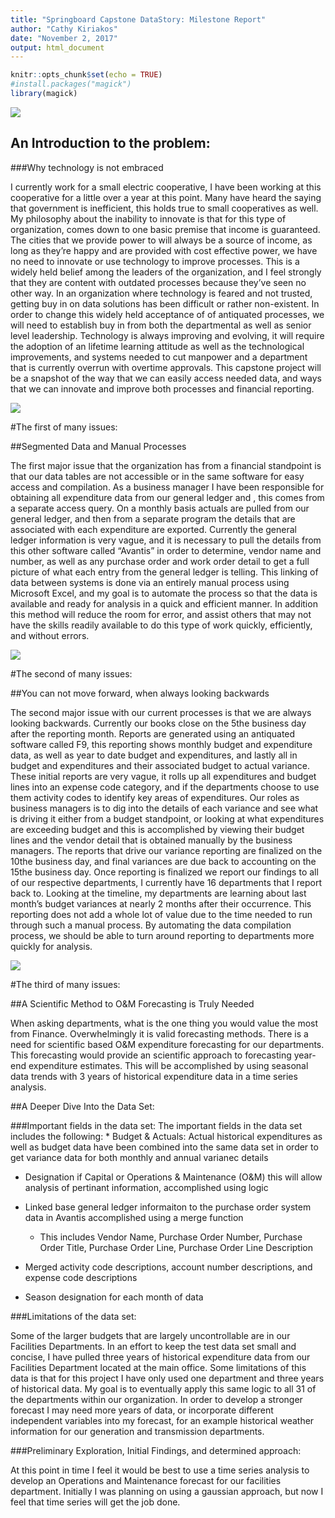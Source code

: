 ---
title: "Springboard Capstone DataStory: Milestone Report"
author: "Cathy Kiriakos"
date: "November 2, 2017"
output: html_document
---

```{r setup, include=FALSE}
knitr::opts_chunk$set(echo = TRUE)
#install.packages("magick")
library(magick)
```

![](/Users/kiriakosc/.git/Springboard_Capstone/FearofTechnology.jpg)

## An Introduction to the problem:


###Why technology is not embraced 


I currently work for a small electric cooperative, I have been working at this cooperative for a little over a year at this point.  Many have heard the saying that government is inefficient, this holds true to small cooperatives as well.  My philosophy about the inability to innovate is that for this type of organization, comes down to one basic premise that income is guaranteed.  The cities that we provide power to will always be a source of income, as long as they're happy and are provided with cost effective power, we have no need to innovate or use technology to improve processes. This is a widely held belief among the leaders of the organization, and I feel strongly that they are content with outdated processes because they've seen no other way. In an organization where technology is feared and not trusted, getting buy in on data solutions has been difficult or rather non-existent. In order to change this widely held acceptance of of antiquated processes, we will need to establish buy in from both the departmental as well as senior level leadership. Technology is always improving and evolving, it will require the adoption of an lifetime learning attitude as well as the technological improvements, and systems needed to cut manpower and a department that is currently overrun with overtime approvals.  This capstone project will be a snapshot  of the way that we can easily access needed data, and ways that we can innovate and improve both processes and financial reporting.




![](/Users/kiriakosc/.git/Springboard_Capstone/InefficientDataPrep.jpg)


#The first of many issues: 

##Segmented Data and Manual Processes

The first major issue that the organization has from a financial standpoint is that our data tables are not accessible or in the same software for easy access and compilation.  As a business manager I have been responsible for obtaining all expenditure data from our general ledger and , this comes from a separate access query.  On a monthly basis actuals are pulled from our general ledger, and then from a separate program the details that are associated with each expenditure are exported.  Currently the general ledger information is very vague, and it is necessary to pull the details from this other software called "Avantis" in order to determine, vendor name and number, as well as any purchase order and work order detail to get a full picture of what each entry from the general ledger is telling. This linking of data between systems is done via an entirely manual process using Microsoft Excel, and my goal is to automate the process so that the data is available and ready for analysis in a quick and efficient manner.  In addition this method will reduce the room for error, and assist others that may not have the skills readily available to do this type of work quickly, efficiently, and without errors. 



![](/Users/kiriakosc/.git/Springboard_Capstone/LookingBackwards.jpg)


#The second of many issues: 

##You can not move forward, when always looking backwards

The second major issue with our current processes is that we are always looking backwards.  Currently our books close on the 5the business day after the reporting month.  Reports are generated using an antiquated software called F9, this reporting shows monthly budget and expenditure data, as well as year to date budget and expenditures, and lastly all in budget and expenditures and their associated budget to actual variance.  These initial reports are very vague, it rolls up all expenditures and budget lines into an expense code category, and if the departments choose to use them activity codes to identify key areas of expenditures. Our roles as business managers is to dig into the details of each variance and see what is driving it either from a budget standpoint, or looking at what expenditures are exceeding budget and this is accomplished by viewing their budget lines and the vendor detail that is obtained manually by the business managers. The reports that drive our variance reporting are finalized on the 10the business day, and final variances are due back to accounting on the 15the business day. Once reporting is finalized we report our findings to all of our respective departments, I currently have 16 departments that I report back to.  Looking at the timeline, my departments are learning about last month's budget variances at nearly 2 months after their occurrence.  This reporting does not add a whole lot of value due to the time needed to run through such a manual process.  By automating the data compilation process, we should be able to turn around reporting to departments more quickly for analysis.  




![](/Users/kiriakosc/.git/Springboard_Capstone/Forecasting.jpg)


#The third of many issues: 

##A Scientific Method to O&M Forecasting is Truly Needed 

When asking departments, what is the one thing you would value the most from Finance.  Overwhelmingly it is valid forecasting methods.  There is a need for scientific based O&M expenditure forecasting for our departments.  This forecasting would provide an scientific approach to forecasting year-end expenditure estimates.  This will be accomplished by using seasonal data trends with 3 years of historical expenditure data in a time series analysis.



##A Deeper Dive Into the Data Set: 

###Important fields in the data set: 
The important fields in the data set includes the following: 
  * Budget & Actuals: Actual historical expenditures as well as budget data have been combined into the same data set in order to get variance data for both monthly and     annual varianec details
  
  * Designation if Capital or Operations & Maintenance (O&M) this will allow analysis of pertinant information, accomplished using logic
  
  * Linked base general ledger informaiton to the purchase order system data in Avantis accomplished using a merge function
      - This includes Vendor Name, Purchase Order Number, Purchase Order Title, Purchase Order Line, Purchase Order Line Description
      
  * Merged activity code descriptions, account number descriptions, and expense code descriptions
  
  * Season designation for each month of data 

###Limitations of the data set: 

Some of the larger budgets that are largely uncontrollable are in our Facilities Departments.  In an effort to keep the test data set small and concise, I have pulled three years of historical expenditure data from our Facilities Department located at the main office. Some limitations of this data is that for this project I have only used one department and three years of historical data.  My goal is to eventually apply this same logic to all 31 of the departments within our organization.  In order to develop a stronger forecast I may need more years of data, or incorporate different independent variables into my forecast, for an example historical weather information for our generation and transmission departments.  

###Preliminary Exploration, Initial Findings, and  determined approach: 

At this point in time I feel it would be best to use a time series analysis to develop an Operations and Maintenance forecast for our facilities department.  Initially I was planning on using a gaussian approach, but now I feel that time series will get the job done. 





